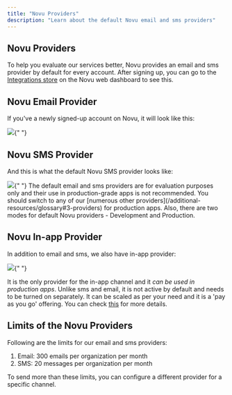 ```yaml
---
title: "Novu Providers"
description: "Learn about the default Novu email and sms providers"
---
```



## Novu Providers

To help you evaluate our services better, Novu provides an email and sms provider by default for every account. After signing up, you can go to the [Integrations store](https://dashboard.novu.co/integrations?utm_campaign=docs-default-providers) on the Novu web dashboard to see this.

<CloudOnlyFeature />

## Novu Email Provider

If you've a newly signed-up account on Novu, it will look like this:

<Frame caption="Novu Email provider on Novu web dashboard's Integration store">
  <img src="/images/default-providers/SCR-20230829-uosu.png" />{" "}
</Frame>

## Novu SMS Provider

And this is what the default Novu SMS provider looks like:

<Frame caption="Novu SMS provider on Novu web dashboard's Integration store">
  <img src="/images/default-providers/SCR-20230829-uppz.png" />{" "}
</Frame>

<Info>
  The default email and sms providers are for evaluation purposes only and their
  use in production-grade apps is not recommended. You should switch to any of
  our [numerous other providers](/additional-resources/glossary#3-providers) for
  production apps. Also, there are two modes for default Novu providers -
  Development and Production.
</Info>

## Novu In-app Provider

In addition to email and sms, we also have in-app provider:

<Frame caption="Novu in-app provider on Novu web dashboard's Integration store">
  <img src="/images/default-providers/SCR-20230829-uqld.png" />{" "}
</Frame>

It is the only provider for the in-app channel and it _can be used in production apps_. Unlike sms and email, it is not active by default and needs to be turned on separately. It can be scaled as per your need and it is a 'pay as you go' offering. You can check [this](https://novu.co/pricing/?utm_campaign=docs-default-providers) for more details.

## Limits of the Novu Providers

Following are the limits for our email and sms providers:

1. Email: 300 emails per organization per month
2. SMS: 20 messages per organization per month

To send more than these limits, you can configure a different provider for a specific channel.
